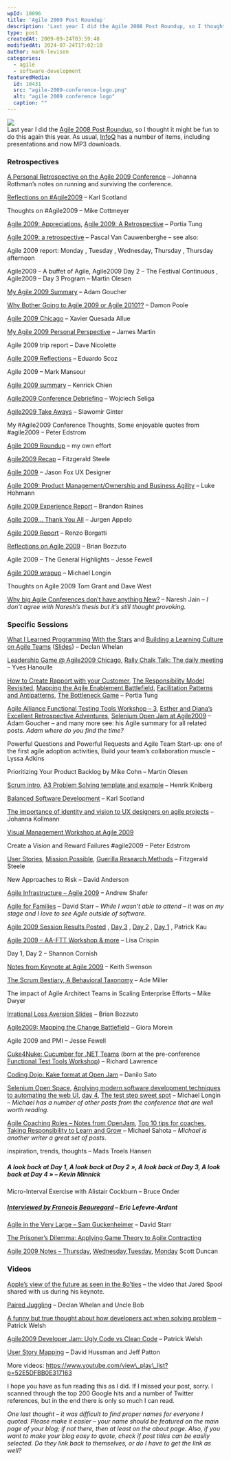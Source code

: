 ```yaml
---
wpId: 10096
title: 'Agile 2009 Post Roundup'
description: 'Last year I did the Agile 2008 Post Roundup, so I thought it might be fun to do this again this year. As usual, InfoQ has a number of items, including presentations and now MP3 downloads. Retrospectives A Personal Retrospective on the Agile 2009 Conference – Johanna Rothman''s notes on running and surviving the conference. ...'
type: post
createdAt: 2009-09-24T03:59:48
modifiedAt: 2024-07-24T17:02:10
author: mark-levison
categories:
  - agile
  - software-development
featuredMedia:
  id: 10431
  src: "agile-2009-conference-logo.png"
  alt: "agile 2009 conference logo"
  caption: ""
---
```



![](agile-2009-conference-logo.png)  
Last year I did the [Agile 2008 Post Roundup](/blog/agile-2008-post-roundup.html), so I thought it might be fun to do this again this year. As usual, [InfoQ](https://www.infoq.com/agile2009/) has a number of items, including presentations and now MP3 downloads.

### Retrospectives

[A Personal Retrospective on the Agile 2009 Conference](https://www.jrothman.com/mpd/2009/09/a-personal-retrospective-on-the-agile-2009-conference/) – Johanna Rothman’s notes on running and surviving the conference.

[Reflections on #Agile2009](https://availagility.wordpress.com/2009/08/31/reflections-on-agile2009/) – Karl Scotland

Thoughts on #Agile2009 – Mike Cottmeyer

[Agile 2009: Appreciations](https://www.selfishprogramming.com/2009/09/03/agile-2009-appreciations/), [Agile 2009: A Retrospective](https://www.selfishprogramming.com/2009/09/03/agile-2009-a-retrospective/) – Portia Tung

[Agile 2009: a retrospective](https://blog.nayima.be/2009/09/01/agile-2009-a-retrospective/) – Pascal Van Cauwenberghe – see also:

Agile 2009 report: Monday , Tuesday , Wednesday, Thursday , Thursday afternoon

Agile2009 – A buffet of Agile, Agile2009 Day 2 – The Festival Continuous , Agile2009 – Day 3 Program – Martin Olesen

[My Agile 2009 Summary](https://adam.goucher.ca/?p=1193) – Adam Goucher

[Why Bother Going to Agile 2009 or Agile 2010??](https://damonpoole.blogspot.com/2009/08/why-bother-going-to-agile-2009-or-agile.html) – Damon Poole

[Agile 2009 Chicago](https://www.xqa.com.ar/visualmanagement/2009/09/agile-2009-chicago/) – Xavier Quesada Allue

[My Agile 2009 Personal Perspective](https://jmrtn.tumblr.com/post/177757938/my-agile-2009-personal-perspective) – James Martin

Agile 2009 trip report – Dave Nicolette

[Agile 2009 Reflections](https://escoz.com/blog/agile-2009-reflections/) – Eduardo Scoz

Agile 2009 – Mark Mansour

[Agile 2009 summary](https://geekyninja.blogspot.com/2009/09/agile-2009-summary.html) – Kenrick Chien

[Agile2009 Conference Debriefing](https://unimplemented.blogspot.com/2009/09/agile2009-conference-debriefing.html) – Wojciech Seliga

[Agile2009 Take Aways](https://unimplemented.blogspot.com/2009/09/agile2009-take-aways.html) – Slawomir Ginter

My #Agile2009 Conference Thoughts, Some enjoyable quotes from #agile2009 – Peter Edstrom

[Agile 2009 Roundup](/blog/agile-2009-roundup.html) – my own effort

[Agile2009 Recap](https://fitzgeraldsteele.wordpress.com/2009/09/07/agile2009-recap/) – Fitzgerald Steele

[Agile 2009](https://www.viget.com/advance/agile-2009/) – Jason Fox UX Designer

[Agile 2009: Product Management/Ownership and Business Agility](https://appliedframeworks.com/scrum-case-studies-examples/) – Luke Hohmann

[Agile 2009 Experience Report](https://brandonraines.livejournal.com/5671.html) – Brandon Raines

[Agile 2009… Thank You All](https://www.noop.nl/2009/08/agile-2009-thank-you-all.html) – Jurgen Appelo

[Agile 2009 Report](https://reborg.tumblr.com/post/175231347/agile-2009-report) – Renzo Borgatti

[Reflections on Agile 2009](https://www.bigvisible.com/bbozzuto/reflections-on-agile-2009/) – Brian Bozzuto

Agile 2009 – The General Highlights – Jesse Fewell

[Agile 2009 wrapup](https://devxero.wordpress.com/2009/08/28/agile-2009-wrapup/) – Michael Longin

Thoughts on Agile 2009 Tom Grant and Dave West

[Why big Agile Conferences don’t have anything New?](https://blog.znsio.com/2009/09/17/why-big-agile-conferences-dont-have-anything-new/) – Naresh Jain – _I don’t agree with Naresh’s thesis but it’s still thought provoking._

### Specific Sessions

[What I Learned Programming With the Stars](https://dpwhelan.com/blog/agile/what-i-learned-programming-with-the-stars/) and [Building a Learning Culture on Agile Teams](https://dpwhelan.com/blog/agile/building-a-learning-culture-on-agile-teams/) ([Slides](https://www.slideshare.net/dwhelan/agile-learning-from-agile-2009)) – Declan Whelan

[Leadership Game @ Agile2009 Chicago](https://paircoaching.wordpress.com/2009/09/08/leadership-game-agile2009-chicago/), [Rally Chalk Talk: The daily meeting](https://paircoaching.wordpress.com/2009/09/07/rally-chalk-talk-the-daily-meeting/) – Yves Hanoulle

[How to Create Rapport with your Customer](https://www.selfishprogramming.com/2009/08/30/how-to-create-rapport-with-your-customer/), [The Responsibility Model Revisited](https://www.selfishprogramming.com/2009/08/31/agile-2009-the-responsibility-model-revisited/), [Mapping the Agile Enablement Battlefield](https://www.selfishprogramming.com/2009/08/25/agile-2009-mapping-the-agile-enablement-battlefield/), [Facilitation Patterns and Antipatterns](https://www.selfishprogramming.com/2009/08/31/agile-2009-facilitation-patterns-and-antipatterns/), [The Bottleneck Game](https://www.selfishprogramming.com/2009/08/31/agile-2009-the-bottleneck-game-the-five-focusing-steps/) – Portia Tung

[Agile Alliance Functional Testing Tools Workshop – 3](https://adam.goucher.ca/?p=1153), [Esther and Diana’s Excellent Retrospective Adventures](https://adam.goucher.ca/?p=1178), [Selenium Open Jam at Agile2009](https://adam.goucher.ca/?p=1207) – Adam Goucher – and many more see: his Agile summary for all related posts. _Adam where do you find the time?_

Powerful Questions and Powerful Requests and Agile Team Start-up: one of the first agile adoption activities, Build your team’s collaboration muscle – Lyssa Adkins

Prioritizing Your Product Backlog by Mike Cohn – Martin Olesen

[Scrum intro](https://blog.crisp.se/2009/08/14/henrikkniberg/1250258880000), [A3 Problem Solving template and example](https://blog.crisp.se/2009/09/23/henrikkniberg/1253687880000) – Henrik Kniberg

[Balanced Software Development](https://availagility.wordpress.com/2009/09/16/balanced-software-development/) – Karl Scotland

[The importance of identity and vision to UX designers on agile projects](https://www.slideshare.net/johannakollmann/the-importance-of-identity-and-vision-to-ux-designers-on-agile-projects) – Johanna Kollmann

[Visual Management Workshop at Agile 2009](https://www.xqa.com.ar/visualmanagement/2009/09/visual-management-workshop-at-agile-2009/)

Create a Vision and Reward Failures #agile2009 – Peter Edstrom

[User Stories](https://fitzgeraldsteele.wordpress.com/2009/08/25/user-stories/), [Mission Possible](https://fitzgeraldsteele.wordpress.com/2009/08/24/mission-possible/), [Guerilla Research Methods](https://fitzgeraldsteele.wordpress.com/2009/08/24/guerilla-research-methods/) – Fitzgerald Steele

New Approaches to Risk – David Anderson

[Agile Infrastructure – Agile 2009](https://www.slideshare.net/littleidea/agile-infrastructure-agile-2009) – Andrew Shafer

[Agile for Families](https://www.pluralsight.com/community/blogs/starr/archive/2009/08/31/code-cast-31-agile-for-families.aspx) – David Starr – _While I wasn’t able to attend – it was on my stage and I love to see Agile outside of software._

[Agile 2009 Session Results Posted](https://www.thekua.com/atwork/2009/09/agile-2009-session-results-posted/) , [Day 3](https://www.thekua.com/atwork/2009/08/agile-2009-day-3/) , [Day 2](https://www.thekua.com/atwork/2009/08/agile-2009-day-2/) , [Day 1](https://www.thekua.com/atwork/2009/08/agile-2009-day-1/) , Patrick Kau

[Agile 2009 – AA-FTT Workshop & more](https://lisacrispin.com/2009/08/30/agile-2009-aa-ftt-workshop-more/) – Lisa Crispin

Day 1, Day 2 – Shannon Cornish

[Notes from Keynote at Agile 2009](https://kswenson.wordpress.com/2009/09/18/notes-from-keynote-at-agile-2009/) – Keith Swenson

[The Scrum Bestiary, A Behavioral Taxonomy](https://www.ademiller.com/blogs/tech/2009/08/agile-2009-the-scrum-bestiary-a-behavioral-taxonomy/) – Ade Miller

The impact of Agile Architect Teams in Scaling Enterprise Efforts – Mike Dwyer

[Irrational Loss Aversion Slides](https://www.bigvisible.com/bbozzuto/irrational-loss-aversion-slides/) – Brian Bozzuto

[Agile2009: Mapping the Change Battlefield](https://www.bigvisible.com/gmorein/agile2009-battlemapping/) – Giora Morein

Agile 2009 and PMI – Jesse Fewell

[Cuke4Nuke: Cucumber for .NET Teams](https://www.humanizingwork.com/bdd-with-cucumber-book/) (born at the pre-conference [Functional Test Tools Workshop](https://www.infoq.com/news/2009/09/functional-test-tools/)) – Richard Lawrence

[Coding Dojo: Kake format at Open Jam](https://www.dtsato.com/blog/2009/08/27/agile-2009-coding-dojo-kake-format-at-open-jam/) – Danilo Sato

[Selenium Open Space](https://devxero.wordpress.com/2009/08/30/agile-2009-selenium-open-space/), [Applying modern software development techniques to automating the web UI](https://devxero.wordpress.com/2009/08/28/agile-2009-applying-modern-software-development-techniques-to-automating-the-web-ui/), [day 4](https://devxero.wordpress.com/2009/08/28/agile-2009-day-4/), [The test step sweet spot](https://devxero.wordpress.com/2009/08/27/the-test-step-sweet-spot/) – Michael Longin – _Michael has a number of other posts from the conference that are well worth reading._

[Agile Coaching Roles – Notes from OpenJam](https://shift314.com/agile-coaching-roles-notes-from-agile-2009-openjam/), [Top 10 tips for coaches](https://shift314.com/top-10-tips-for-coaches/), [Taking Responsibility to Learn and Grow](https://shift314.com/taking-responsibility-learn-andgrow/) – Michael Sahota – _Michael is another writer a great set of posts_.

inspiration, trends, thoughts – Mads Troels Hansen

##### A look back at Day 1, A look back at Day 2 », A look back at Day 3, A look back at Day 4 » – Kevin Minnick

Micro-Interval Exercise with Alistair Cockburn – Bruce Onder

##### [Interviewed by François Beauregard](https://ericlefevre.net/wordpress/2009/09/10/interviewed-by-francois-beauregard/) – Eric Lefevre-Ardant

[Agile in the Very Large – Sam Guckenheimer](https://elegantcode.com/2009/08/26/agile-in-the-very-large-sam-guckenheimer/) – David Starr

[The Prisoner’s Dilemma: Applying Game Theory to Agile Contracting](https://danossia.wordpress.com/2009/09/01/the-prisoners-dilemma-applying-game-theory-to-agile-contracting/)

[Agile 2009 Notes – Thursday](https://agilesoftwarequalities.blogspot.com/2009/08/aghile-2009-notes-thursday.html), [Wednesday](https://agilesoftwarequalities.blogspot.com/2009/08/agile-2009-notes-wednesday.html),[Tuesday](https://agilesoftwarequalities.blogspot.com/2009/08/agile-2009-tuesday.html), [Monday](https://agilesoftwarequalities.blogspot.com/2009/08/agile-2009-notes-monday.html) Scott Duncan

### Videos

[Apple’s view of the future as seen in the 8o’ties](https://paircoaching.wordpress.com/2009/09/16/apples-view-of-the-future-as-seen-in-the-8oties/) – the video that Jared Spool shared with us during his keynote.

[Paired Juggling](https://www.youtube.com/watch?v=x8GhbAHFI5A) – Declan Whelan and Uncle Bob

[A funny but true thought about how developers act when solving problem](https://www.youtube.com/watch?v=DaotkiBzJQ0&feature=PlayList&p=52E5DFBB0E317163&index=1) – Patrick Welsh

[Agile2009 Developer Jam: Ugly Code vs Clean Code](https://www.youtube.com/watch?v=Kgo9pwfHv0k&feature=PlayList&p=52E5DFBB0E317163&index=2) – Patrick Welsh

[User Story Mapping](https://www.youtube.com/watch?v=iwJcvygxpKM&feature=PlayList&p=52E5DFBB0E317163&index=6) – David Hussman and Jeff Patton

More videos: https://www.youtube.com/view\_play\_list?p=52E5DFBB0E317163

I hope you have as fun reading this as I did. If I missed your post, sorry. I scanned through the top 200 Google hits and a number of Twitter references, but in the end there is only so much I can read.

_One last thought – it was difficult to find proper names for everyone I quoted. Please make it easier – your name should be featured on the main page of your blog; if not there, then at least on the about page. Also, if you want to make your blog easy to quote, check if post titles can be easily selected. Do they link back to themselves, or do I have to get the link as well?_